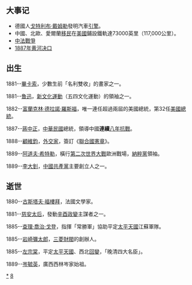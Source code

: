 {{Unreferenced|time=2018-09-25T09:22:37+00:00}}
{{DecadeTOC|1880}}

== 大事记 ==
*德國人[[戈特利布·戴姆勒|戈特利布·戴姆勒]]發明汽車[[引擎|引擎]]。
*中國、北歐、愛爾蘭[[移民|移民]]在[[美國|美國]]鋪設鐵軌達73000英里（117,000公里）。
*[[中法戰爭|中法戰爭]]
*[[1887年黄河决口|1887年黄河决口]]

== 出生 ==
1881--[[畢卡索|畢卡索]]，少數生前「名利雙收」的畫家之一。

1881--[[魯迅|魯迅]]，[[新文化運動|新文化運動]]（五四文化運動）的領袖之一。

1882--[[富蘭克林·德拉諾·羅斯福|富蘭克林·德拉諾·羅斯福]]，唯一連任超過兩屆的美國總統，第32任[[美國總統|美國總統]]。

1887--[[蔣中正|蔣中正]]，[[中華民國|中華民國]]總統，領導中國'''連續'''[[八年抗戰|八年抗戰]]。

1888--[[顧維鈞|顧維鈞]]，[[外交家|外交家]]，簽訂《[[聯合國憲章|聯合國憲章]]》。

1889--[[阿道夫·希特勒|阿道夫·希特勒]]，橫行[[第二次世界大戰|第二次世界大戰]]歐洲戰場，[[納粹黨|納粹黨]]領袖。

1889--[[李大釗|李大釗]]，[[中國共產黨|中國共產黨]]主要創立人之一。


== 逝世 ==
1880--[[古斯塔夫·福樓拜|古斯塔夫·福樓拜]]，法國文學家。

1881--[[慈安太后|慈安太后]]，發動[[辛酉政變|辛酉政變]]主謀者之一。

1885--[[查理·喬治·戈登|查理·喬治·戈登]]，指揮「常勝軍」協助平定[[太平天國|太平天國]]江蘇軍隊。

1885--[[岩崎彌太郎|岩崎彌太郎]]，[[三菱財閥|三菱財閥]]的創辦人。

1885--[[左宗棠|左宗棠]]，平定[[太平天國|太平天國]]、西北[[回變|回變]]，「晚清四大名臣」。

1889--[[岑毓英|岑毓英]]，廣西西林岑家始祖。

{{世紀|19}}

[[Category:1880年代|*]]
[[Category:19世纪各年代|8]]